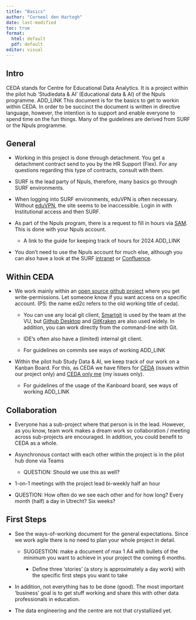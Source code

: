 ```yaml
---
title: "Basics"
author: "Corneel den Hartogh"
date: last-modified
toc: true
format: 
  html: default
  pdf: default
editor: visual
---
```


## Intro

CEDA stands for Centre for Educational Data Analytics. It is a project within the pilot hub 'Studiedata & AI' (Educational data & AI) of the Npuls programme. ADD_LINK This document is for the basics to get to workin within CEDA. In order to be succinct the document is written in directive language, however, the intention is to support and enable everyone to spend time on the fun things. Many of the guidelines are derived from SURF or the Npuls programme.

## General

-   Working in this project is done through detachment. You get a detachment contract send to you by the HR Support (Flex). For any questions regarding this type of contracts, consult with them.

-   SURF is the lead party of Npuls, therefore, many basics go through SURF environments.

-   When logging into SURF environments, eduVPN is often necessary. Without [eduVPN](https://www.eduvpn.org/), the site seems to be inaccessible. Login in with Institutional access and then SURF.

-   As part of the Npuls program, there is a request to fill in hours via [SAM](https://sam.surf.nl). This is done with your Npuls account.

    -   A link to the guide for keeping track of hours for 2024 ADD_LINK

-   You don't need to use the Npuls account for much else, although you can also have a look at the SURF [intranet](https://surf.sharepoint.com/) or [Confluence](https://confluence.ia.surf.nl/pages/viewpage.action?spaceKey=NPLSSTAI&title=Npuls+Studiedata+en+Ai+Home).

## Within CEDA

-   We work mainly within an [open source github project](https://github.com/ed2c) where you get write-permissions. Let someone know if you want access on a specific account. (PS: the name ed2c refers to the old working title of ceda).

    -   You can use any local git client, [Smartgit](http://www.syntevo.com/smartgit/download) is used by the team at the VU, but [Github Desktop](https://sourceforge.net/software/product/GitHub-Desktop/) and [GitKraken](https://www.gitkraken.com/download) are also used widely. In addition, you can work directly from the command-line with Git.

    -   IDE's often also have a (limited) internal git client.

    -   For guidelines on commits see ways of working ADD_LINK

-   Within the pilot hub Study Data & AI, we keep track of our work on a Kanban Board. For this, as CEDA we have filters for [CEDA](https://jira.ia.surf.nl/secure/RapidBoard.jspa?rapidView=653&selectedIssue=NPLSSTAI-8&quickFilter=2057) (issues within our project only) and [CEDA only me](https://jira.ia.surf.nl/secure/RapidBoard.jspa?rapidView=653&quickFilter=2058) (my issues only).

    -   For guidelines of the usage of the Kanboard board, see ways of working ADD_LINK

## Collaboration

-   Everyone has a sub-project where that person is in the lead. However, as you know, team work makes a dream work so collaboration / meeting across sub-projects are encouraged. In addition, you could benefit to CEDA as a whole.

-   Asynchronous contact with each other within the project is in the pilot hub done via Teams

    -   QUESTION: Should we use this as well?

-   1-on-1 meetings with the project lead bi-weekly half an hour

-   QUESTION: How often do we see each other and for how long? Every month (half) a day in Utrecht? Six weeks?

## First Steps

-   See the ways-of-working document for the general expectations. Since we work agile there is no need to plan your whole project in detail.

    -   SUGGESTION: make a document of max 1 A4 with bullets of the minimum you want to achieve in your project the coming 6 months.

        -   Define three 'stories' (a story is approximately a day work) with the specific first steps you want to take

-   In addition, not everything has to be done (good). The most important 'business' goal is to get stuff working and share this with other data professionals in education.

-   The data engineering and the centre are not that crystallized yet.

## 

